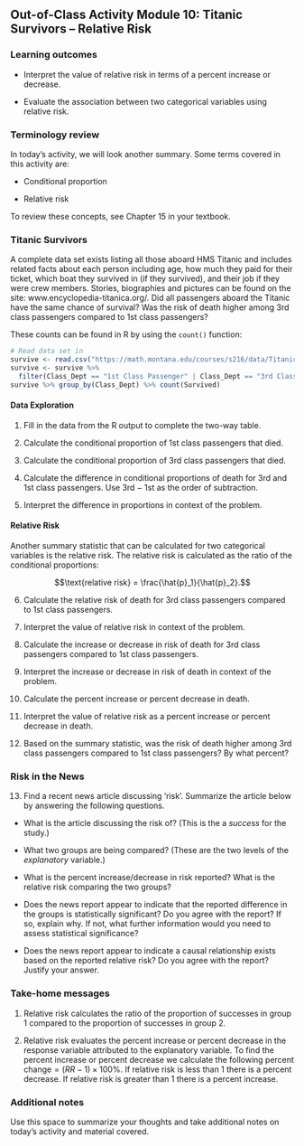 ## Out-of-Class Activity Module 10:  Titanic Survivors -- Relative Risk

\setstretch{1}

### Learning outcomes

* Interpret the value of relative risk in terms of a percent increase or decrease.

* Evaluate the association between two categorical variables using relative risk.

### Terminology review
In today's activity, we will look another summary. Some terms covered in this activity are:

* Conditional proportion

* Relative risk

To review these concepts, see Chapter 15 in your textbook.

<!-- ### Percent increase or percent decrease? -->

<!-- 1.  Last season’s skis are 30\% off original sale price at REI. You want to buy a pair of skis that were originally \$100. How much will you pay?  -->

<!-- \vspace{0.5in} -->

<!-- 2.  What about a pair of skis that were originally \$593 at REI? -->

<!-- \vspace{0.5in} -->

<!-- 3.  The same pair of skis are selling for \$650 at Chalet Sports. What percent higher is this price compared to the \$593 at REI? -->

<!-- \vspace{0.5in} -->

<!-- 4.  You’re on vacation in Spokane and decide to buy a \$450 pair of skis. The sales tax is 6.5\%. How much do you pay in total? -->

<!-- \vspace{0.5in} -->

### Titanic Survivors

A complete data set exists listing all those aboard HMS Titanic and includes related facts about each person including age, how much they paid for their ticket, which boat they survived in (if they survived), and their job if they were crew members. Stories, biographies and pictures can be found on the site: www.encyclopedia-titanica.org/.  Did all passengers aboard the Titanic have the same chance of survival?  Was the risk of death higher among 3rd class passengers compared to 1st class passengers?

These counts can be found in R by using the `count()` function:
```r
# Read data set in
survive <- read.csv("https://math.montana.edu/courses/s216/data/Titanic.csv")
survive <- survive %>%
  filter(Class_Dept == "1st Class Passenger" | Class_Dept == "3rd Class Passenger")
survive %>% group_by(Class_Dept) %>% count(Survived)
```

#### Data Exploration {-}

1.  Fill in the data from the R output to complete the two-way table.

\begin{center}
\begin{tabular}{|c|c|c|c|}
\hline
 & \multicolumn{2}{|c|}{\textbf{Class}} & \\ \hline
\textbf{Outcome} & 1st Class Passenger & 3rd Class Passenger & Total \\ \hline
 Dead & & &  \\ 
 & & & \\ \hline
 Alive & & &  \\ 
 & & & \\ \hline
 Total & & &  \\ 
 & & & \\ \hline  
\end{tabular}
\end{center}

\newpage

2.  Calculate the conditional proportion of 1st class passengers that died.

\vspace{0.8in}

3.  Calculate the conditional proportion of 3rd class passengers that died.

\vspace{0.8in}

4. Calculate the difference in conditional proportions of death for 3rd and 1st class passengers.  Use 3rd $-$ 1st as the order of subtraction.

\vspace{0.8in}

5. Interpret the difference in proportions in context of the problem.

\vspace{0.8in}

#### Relative Risk {-}

Another summary statistic that can be calculated for two categorical variables is the relative risk.  The relative risk is calculated as the ratio of the conditional proportions:


$$\text{relative risk} = \frac{\hat{p}_1}{\hat{p}_2}.$$


6.  Calculate the relative risk of death for 3rd class passengers compared to 1st class passengers.

\vspace{0.7in}

7.  Interpret the value of relative risk in context of the problem.

\vspace{0.7in}

8. Calculate the increase or decrease in risk of death for 3rd class passengers compared to 1st class passengers.

\vspace{0.5in}

9. Interpret the increase or decrease in risk of death in context of the problem. 

\vspace{0.8in}

10. Calculate the percent increase or percent decrease in death.

\vspace{0.5in}

11. Interpret the value of relative risk as a percent increase or percent decrease in death.

\vspace{0.8in}

12. Based on the summary statistic, was the risk of death higher among 3rd class passengers compared to 1st class passengers? By what percent?

\vspace{0.8in}


### Risk in the News

13.  Find a recent news article discussing 'risk'.  Summarize the article below by answering the following questions.

* What is the article discussing the risk of?  (This is the a *success* for the study.)

\vspace{0.5in}

* What two groups are being compared?  (These are the two levels of the *explanatory* variable.)

\vspace{0.5in}

* What is the percent increase/decrease in risk reported?  What is the relative risk comparing the two groups?

\vspace{0.5in}

* Does the news report appear to indicate that the reported difference in the groups is statistically significant?  Do you agree with the report?  If so, explain why.  If not, what further information would you need to assess statistical significance?

\vspace{1in}

* Does the news report appear to indicate a causal relationship exists based on the reported relative risk?  Do you agree with the report?  Justify your answer.

\vspace{1in}
\newpage


### Take-home messages

1. Relative risk calculates the ratio of the proportion of successes in group 1 compared to the proportion of successes in group 2.

2. Relative risk evaluates the percent increase or percent decrease in the response variable attributed to the explanatory variable.  To find the percent increase or percent decrease we calculate the following $\text{percent change}=(RR - 1)\times 100\%$. If relative risk is less than 1 there is a percent decrease.  If relative risk is greater than 1 there is a percent increase.

### Additional notes

Use this space to summarize your thoughts and take additional notes on today's activity and material covered.

\newpage